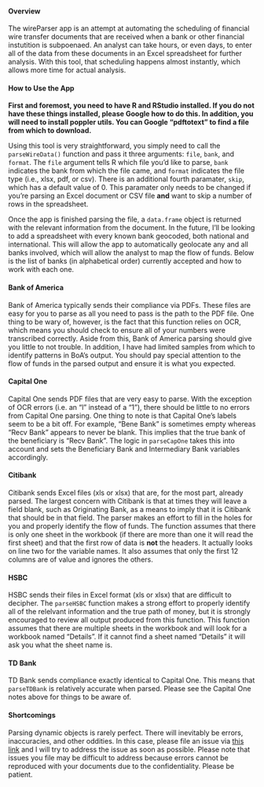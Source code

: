 #### Overview
The wireParser app is an attempt at automating the scheduling of financial wire transfer documents that are received when a bank or other financial instutition is subpoenaed. An analyst can take hours, or even days, to enter all of the data from these documents in an Excel spreadsheet for further analysis. With this tool, that scheduling happens almost instantly, which allows more time for actual analysis. 

#### How to Use the App
**First and foremost, you need to have R and RStudio installed. If you do not have these things installed, please Google how to do this. In addition, you will need to install poppler utils. You can Google "pdftotext" to find a file from which to download.**

Using this tool is very straightforward, you simply need to call the `parseWireData()` function and pass it three arguments: `file`, `bank`, and `format`. The `file` argument tells R which file you'd like to parse, `bank` indicates the bank from which the file came, and `format` indicates the file type (i.e., xlsx, pdf, or csv). There is an additional fourth paramater, `skip`, which has a default value of 0. This paramater only needs to be changed if you're parsing an Excel document or CSV file **and** want to skip a number of rows in the spreadsheet. 

Once the app is finished parsing the file, a `data.frame` object is returned with the relevant information from the document. In the future, I'll be looking to add a spreadsheet with every known bank geocoded, both national and international. This will allow the app to automatically geolocate any and all banks involved, which will allow the analyst to map the flow of funds. Below is the list of banks (in alphabetical order) currently accepted and how to work with each one.

#### Bank of America
Bank of America typically sends their compliance via PDFs. These files are easy for you to parse as all you need to pass is the path to the PDF file. One thing to be wary of, however, is the fact that this function relies on OCR, which means you should check to ensure all of your numbers were transcribed correctly. Aside from this, Bank of America parsing should give you little to not trouble. In addition, I have had limited samples from which to identify patterns in BoA's output. You should pay special attention to the flow of funds in the parsed output and ensure it is what you expected.

#### Capital One
Capital One sends PDF files that are very easy to parse. With the exception of OCR errors (i.e. an "l" instead of a "1"), there should be little to no errors from Capital One parsing. One thing to note is that Capital One's labels seem to be a bit off. For example, "Bene Bank" is sometimes empty whereas "Recv Bank" appears to never be blank. This implies that the true bank of the beneficiary is "Recv Bank". The logic in `parseCapOne` takes this into account and sets the Beneficiary Bank and Intermediary Bank variables accordingly.

#### Citibank
Citibank sends Excel files (xls or xlsx) that are, for the most part, already parsed. The largest concern with Citibank is that at times they will leave a field blank, such as Originating Bank, as a means to imply that it is Citibank that should be in that field. The parser makes an effort to fill in the holes for you and properly identify the flow of funds. The function assumes that there is only one sheet in the workbook (if there are more than one it will read the first sheet) and that the first row of data is **not** the headers. It actually looks on line two for the variable names. It also assumes that only the first 12 columns are of value and ignores the others. 

#### HSBC
HSBC sends their files in Excel format (xls or xlsx) that are difficult to decipher. The `parseHSBC` function makes a strong effort to properly identify all of the relelvant information and the true path of money, but it is strongly encouraged to review all output produced from this function. This function assumes that there are multiple sheets in the workbook and will look for a workbook named "Details". If it cannot find a sheet named "Details" it will ask you what the sheet name is.

#### TD Bank
TD Bank sends compliance exactly identical to Capital One. This means that `parseTDBank` is relatively accurate when parsed. Please see the Capital One notes above for things to be aware of.

#### Shortcomings
Parsing dynamic objects is rarely perfect. There will inevitably be errors, inaccuracies, and other oddities. In this case, please file an issue via [this link](https://github.com/theRanalyst/wireParser/issues) and I will try to address the issue as soon as possible. Please note that issues you file may be difficult to address because errors cannot be reproduced with your documents due to the confidentiality. Please be patient.
